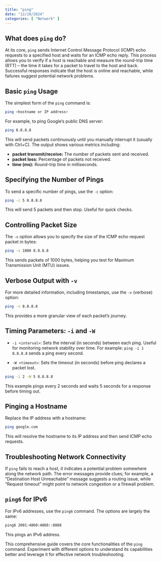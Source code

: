 ```yaml
---
title: "ping"
date: "12/10/2024"
categories: [ "Network" ]
---
```

## What does `ping` do?

At its core, `ping` sends Internet Control Message Protocol (ICMP) echo requests to a specified host and waits for an ICMP echo reply.  This process allows you to verify if a host is reachable and measure the round-trip time (RTT) – the time it takes for a packet to travel to the host and back.  Successful responses indicate that the host is online and reachable, while failures suggest potential network problems.

## Basic `ping` Usage

The simplest form of the `ping` command is:

```bash
ping <hostname or IP address>
```

For example, to ping Google's public DNS server:

```bash
ping 8.8.8.8
```

This will send packets continuously until you manually interrupt it (usually with Ctrl+C).  The output shows various metrics including:

* **packet transmit/receive:**  The number of packets sent and received.
* **packet loss:** Percentage of packets not received.
* **time (ms):** Round-trip time in milliseconds.


## Specifying the Number of Pings

To send a specific number of pings, use the `-c` option:

```bash
ping -c 5 8.8.8.8
```

This will send 5 packets and then stop.  Useful for quick checks.

## Controlling Packet Size

The `-s` option allows you to specify the size of the ICMP echo request packet in bytes:

```bash
ping -s 1000 8.8.8.8
```

This sends packets of 1000 bytes, helping you test for Maximum Transmission Unit (MTU) issues.

## Verbose Output with `-v`

For more detailed information, including timestamps, use the `-v` (verbose) option:


```bash
ping -v 8.8.8.8
```

This provides a more granular view of each packet's journey.


## Timing Parameters: `-i` and `-W`

* `-i <interval>`: Sets the interval (in seconds) between each ping.  Useful for monitoring network stability over time. For example: `ping -i 1 8.8.8.8` sends a ping every second.

* `-W <timeout>`: Sets the timeout (in seconds) before ping declares a packet lost.


```bash
ping -i 2 -W 5 8.8.8.8
```

This example pings every 2 seconds and waits 5 seconds for a response before timing out.


## Pinging a Hostname

Replace the IP address with a hostname:


```bash
ping google.com
```

This will resolve the hostname to its IP address and then send ICMP echo requests.


## Troubleshooting Network Connectivity

If `ping` fails to reach a host, it indicates a potential problem somewhere along the network path.  The error messages provide clues; for example, a "Destination Host Unreachable" message suggests a routing issue, while "Request timeout" might point to network congestion or a firewall problem.



##  `ping6` for IPv6

For IPv6 addresses, use the `ping6` command.  The options are largely the same:


```bash
ping6 2001:4860:4860::8888
```

This pings an IPv6 address.


This comprehensive guide covers the core functionalities of the `ping` command.  Experiment with different options to understand its capabilities better and leverage it for effective network troubleshooting.

